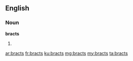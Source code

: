 ==English==

===Noun===
'''bracts'''

# {{plural of|bract}}

[[ar:bracts]]
[[fr:bracts]]
[[ku:bracts]]
[[mg:bracts]]
[[my:bracts]]
[[ta:bracts]]